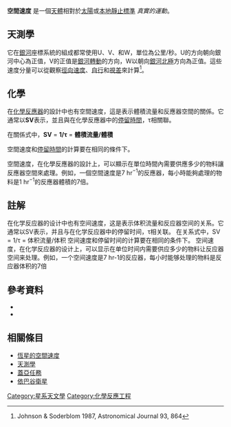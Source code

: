 {{noteTA
|1=zh-hans:局域静止标准; zh-hant:本地靜止標準;
|2=zh-hans:天体测量学; zh-hant:天測學;
}}

'''空間速度''' 是一個[[天體|天體]]相對於[[太陽|太陽]]或[[本地靜止標準|本地靜止標準]] ''真實的運動''。 

== 天測學 ==
它在[[銀河系|銀河]]座標系統的組成都常使用U、V、和W，單位為公里/秒。U的方向朝向銀河中心為正值，V的正值是[[銀河轉動|銀河轉動]]的方向，W以朝向[[銀道座標系|銀河北極]]方向為正值。這些速度分量可以從觀察[[徑向速度|徑向速度]]、[[自行|自行]]和[[視差|視差]]來計算<ref>Johnson & Soderblom 1987, Astronomical Journal 93, 864</ref>。

== 化學 ==
在[[化學反應器|化學反應器]]的設計中也有空間速度，這是表示體積流量和反應器空間的關係。它通常以'''SV'''表示，並且與在化學反應器中的[[停留時間|停留時間]]，τ相關聯。

在關係式中，'''SV''' = '''1/τ''' = '''體積流量/體積'''

空間速度和[[停留時間|停留時間]]的計算要在相同的條件下。

空間速度，在化學反應器的設計上，可以顯示在單位時間內需要供應多少的物料讓反應器空間來處理。例如，一個空間速度是7 hr<sup>−1</sup>的反應器，每小時能夠處理的物料是1 hr<sup>−1</sup>的反應器體積的7倍。

== 註解 ==
{{Reflist}}
在化学反应器的设计中也有空间速度，这是表示体积流量和反应器空间的关系。它通常以SV表示，并且与在化学反应器中的停留时间，τ相关联。
在关系式中，SV = 1/τ = 体积流量/体积
空间速度和停留时间的计算要在相同的条件下。
空间速度，在化学反应器的设计上，可以显示在单位时间内需要供应多少的物料让反应器空间来处理。例如，一个空间速度是7 hr-1的反应器，每小时能够处理的物料是反应器体积的7倍

== 參考資料 ==
* {{cite web
 |last        = Majewski
 |first       = Steven R.
 |year        = 2006
 |url         = http://www.astro.virginia.edu/class/majewski/astr551/lectures/VELOCITIES/velocities.html
 |title       = Stellar Motions
 |publisher   = University of Virginia
 |accessdate  = 2008-02-25
 |deadurl     = yes
 |archiveurl  = https://www.webcitation.org/64wt1u3UR?url=http://www.astro.virginia.edu/class/majewski/astr551/lectures/VELOCITIES/velocities.html
 |archivedate = 2012年1月25日
 |df          = 
}}
* {{cite web
 | url = http://csep10.phys.utk.edu/astr162/lect/motion/space.html
 | title = The Space Velocity and its Components
 | publisher = University of Tennessee
 | accessdate = 2008-02-25
 | archive-url = https://web.archive.org/web/20080216225625/http://csep10.phys.utk.edu/astr162/lect/motion/space.html
 | archive-date = 2008-02-16
 | dead-url = yes
 }}

== 相關條目 ==
* [[恆星運動學#空間速度|恆星的空間速度]]
* [[天體測量學|天測學]]
* [[蓋亞任務|蓋亞任務]]
* [[依巴谷衛星|依巴谷衛星]]

{{恒星}}

[[Category:星系天文學|Category:星系天文學]]
[[Category:化學反應工程|Category:化學反應工程]]